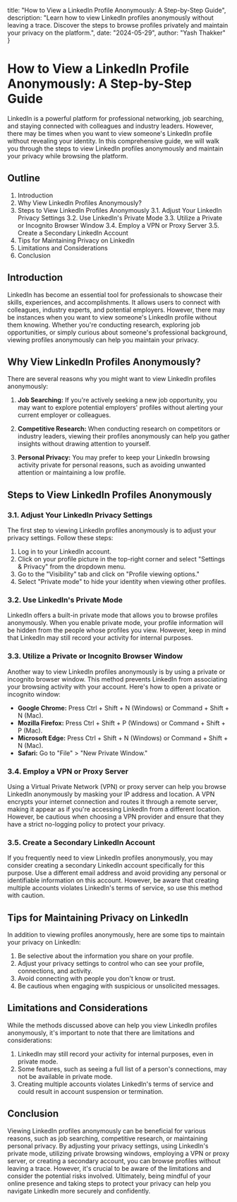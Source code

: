   title: "How to View a LinkedIn Profile Anonymously: A Step-by-Step Guide",
  description: "Learn how to view LinkedIn profiles anonymously without leaving a trace. Discover the steps to browse profiles privately and maintain your privacy on the platform.",
  date: "2024-05-29",
  author: "Yash Thakker"
}

# How to View a LinkedIn Profile Anonymously: A Step-by-Step Guide

LinkedIn is a powerful platform for professional networking, job searching, and staying connected with colleagues and industry leaders. However, there may be times when you want to view someone's LinkedIn profile without revealing your identity. In this comprehensive guide, we will walk you through the steps to view LinkedIn profiles anonymously and maintain your privacy while browsing the platform.

## Outline

1. Introduction
2. Why View LinkedIn Profiles Anonymously?
3. Steps to View LinkedIn Profiles Anonymously
   3.1. Adjust Your LinkedIn Privacy Settings
   3.2. Use LinkedIn's Private Mode
   3.3. Utilize a Private or Incognito Browser Window
   3.4. Employ a VPN or Proxy Server
   3.5. Create a Secondary LinkedIn Account
4. Tips for Maintaining Privacy on LinkedIn
5. Limitations and Considerations
6. Conclusion

## Introduction

LinkedIn has become an essential tool for professionals to showcase their skills, experiences, and accomplishments. It allows users to connect with colleagues, industry experts, and potential employers. However, there may be instances when you want to view someone's LinkedIn profile without them knowing. Whether you're conducting research, exploring job opportunities, or simply curious about someone's professional background, viewing profiles anonymously can help you maintain your privacy.

## Why View LinkedIn Profiles Anonymously?

There are several reasons why you might want to view LinkedIn profiles anonymously:

1. **Job Searching:** If you're actively seeking a new job opportunity, you may want to explore potential employers' profiles without alerting your current employer or colleagues.

2. **Competitive Research:** When conducting research on competitors or industry leaders, viewing their profiles anonymously can help you gather insights without drawing attention to yourself.

3. **Personal Privacy:** You may prefer to keep your LinkedIn browsing activity private for personal reasons, such as avoiding unwanted attention or maintaining a low profile.

## Steps to View LinkedIn Profiles Anonymously

### 3.1. Adjust Your LinkedIn Privacy Settings

The first step to viewing LinkedIn profiles anonymously is to adjust your privacy settings. Follow these steps:

1. Log in to your LinkedIn account.
2. Click on your profile picture in the top-right corner and select "Settings & Privacy" from the dropdown menu.
3. Go to the "Visibility" tab and click on "Profile viewing options."
4. Select "Private mode" to hide your identity when viewing other profiles.

### 3.2. Use LinkedIn's Private Mode

LinkedIn offers a built-in private mode that allows you to browse profiles anonymously. When you enable private mode, your profile information will be hidden from the people whose profiles you view. However, keep in mind that LinkedIn may still record your activity for internal purposes.

### 3.3. Utilize a Private or Incognito Browser Window

Another way to view LinkedIn profiles anonymously is by using a private or incognito browser window. This method prevents LinkedIn from associating your browsing activity with your account. Here's how to open a private or incognito window:

- **Google Chrome:** Press Ctrl + Shift + N (Windows) or Command + Shift + N (Mac).
- **Mozilla Firefox:** Press Ctrl + Shift + P (Windows) or Command + Shift + P (Mac).
- **Microsoft Edge:** Press Ctrl + Shift + N (Windows) or Command + Shift + N (Mac).
- **Safari:** Go to "File" > "New Private Window."

### 3.4. Employ a VPN or Proxy Server

Using a Virtual Private Network (VPN) or proxy server can help you browse LinkedIn anonymously by masking your IP address and location. A VPN encrypts your internet connection and routes it through a remote server, making it appear as if you're accessing LinkedIn from a different location. However, be cautious when choosing a VPN provider and ensure that they have a strict no-logging policy to protect your privacy.

### 3.5. Create a Secondary LinkedIn Account

If you frequently need to view LinkedIn profiles anonymously, you may consider creating a secondary LinkedIn account specifically for this purpose. Use a different email address and avoid providing any personal or identifiable information on this account. However, be aware that creating multiple accounts violates LinkedIn's terms of service, so use this method with caution.

## Tips for Maintaining Privacy on LinkedIn

In addition to viewing profiles anonymously, here are some tips to maintain your privacy on LinkedIn:

1. Be selective about the information you share on your profile.
2. Adjust your privacy settings to control who can see your profile, connections, and activity.
3. Avoid connecting with people you don't know or trust.
4. Be cautious when engaging with suspicious or unsolicited messages.

## Limitations and Considerations

While the methods discussed above can help you view LinkedIn profiles anonymously, it's important to note that there are limitations and considerations:

1. LinkedIn may still record your activity for internal purposes, even in private mode.
2. Some features, such as seeing a full list of a person's connections, may not be available in private mode.
3. Creating multiple accounts violates LinkedIn's terms of service and could result in account suspension or termination.

## Conclusion

Viewing LinkedIn profiles anonymously can be beneficial for various reasons, such as job searching, competitive research, or maintaining personal privacy. By adjusting your privacy settings, using LinkedIn's private mode, utilizing private browsing windows, employing a VPN or proxy server, or creating a secondary account, you can browse profiles without leaving a trace. However, it's crucial to be aware of the limitations and consider the potential risks involved. Ultimately, being mindful of your online presence and taking steps to protect your privacy can help you navigate LinkedIn more securely and confidently.